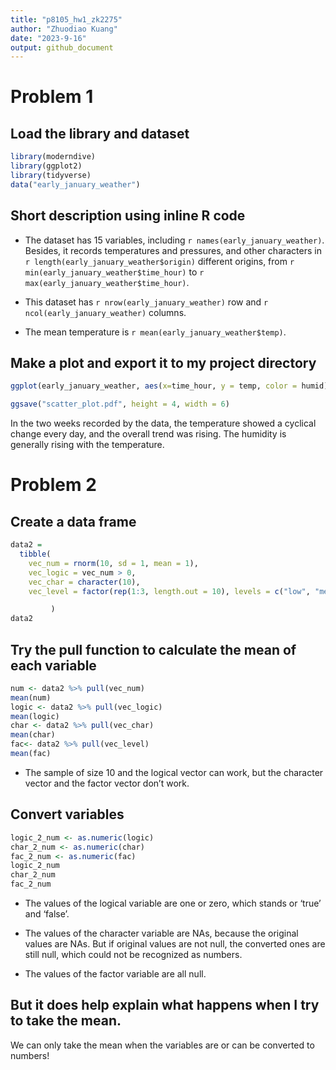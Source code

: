 ```yaml
---
title: "p8105_hw1_zk2275"
author: "Zhuodiao Kuang"
date: "2023-9-16"
output: github_document
---
```


# Problem 1

## Load the library and dataset

```r
library(moderndive)
library(ggplot2)
library(tidyverse)
data("early_january_weather")
```

## Short description using inline R code

* The dataset has 15 variables, including `r names(early_january_weather)`. Besides, it records temperatures and pressures, and other characters in `r length(early_january_weather$origin)` different origins, from `r min(early_january_weather$time_hour)` to `r max(early_january_weather$time_hour)`.

* This dataset has `r nrow(early_january_weather)` row and `r ncol(early_january_weather)` columns.

* The mean temperature is `r mean(early_january_weather$temp)`.

## Make a plot and export it to my project directory

```r
ggplot(early_january_weather, aes(x=time_hour, y = temp, color = humid)) + geom_point()

ggsave("scatter_plot.pdf", height = 4, width = 6)
```

In the two weeks recorded by the data, the temperature showed a cyclical change every day, and the overall trend was rising. The humidity is generally rising with the temperature.

# Problem 2

## Create a data frame

```r
data2 =
  tibble(
    vec_num = rnorm(10, sd = 1, mean = 1),
    vec_logic = vec_num > 0,
    vec_char = character(10),
    vec_level = factor(rep(1:3, length.out = 10), levels = c("low", "median" , "high"))

         )
data2
```


## Try the pull function to calculate the mean of each variable

```r
num <- data2 %>% pull(vec_num)
mean(num)
logic <- data2 %>% pull(vec_logic)
mean(logic)
char <- data2 %>% pull(vec_char)
mean(char)
fac<- data2 %>% pull(vec_level)
mean(fac)
```

* The sample of size 10 and the logical vector can work, but the character vector and the factor vector don't work.

## Convert variables

```r
logic_2_num <- as.numeric(logic)
char_2_num <- as.numeric(char)
fac_2_num <- as.numeric(fac)
logic_2_num
char_2_num
fac_2_num
```

*  The values of the logical variable are one or zero, which stands or 'true' and 'false'.

*  The values of the character variable are NAs, because the original values are NAs. But if original values are not null, the converted ones are still null, which could not be recognized as numbers.

*  The values of the factor variable are all null.

## But it does help explain what happens when I try to take the mean.

We can only take the mean when the variables are or can be converted to numbers!


